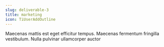 ```yaml
---
slug: deliverable-3
title: marketing
icon: TiUserAddOutline
---
```


Maecenas mattis est eget efficitur tempus. Maecenas
fermentum fringilla vestibulum. Nulla pulvinar
ullamcorper auctor


